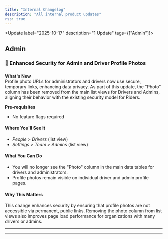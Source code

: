 ```yaml
---
title: "Internal Changelog"
description: "All internal product updates"
rss: true
---
```


<Update label="2025-10-17" description="1 Update" tags={["Admin"]}>

## Admin

### 👤 Enhanced Security for Admin and Driver Profile Photos

### 

**What's New**  
Profile photo URLs for administrators and drivers now use secure, temporary links, enhancing data privacy. As part of this update, the "Photo" column has been removed from the main list views for Drivers and Admins, aligning their behavior with the existing security model for Riders.


**Pre-requisites**
- No feature flags required


<Accordion title="See More">

#### Where You'll See It
- *People > Drivers* (list view)
- *Settings > Team > Admins* (list view)

#### What You Can Do
- You will no longer see the "Photo" column in the main data tables for drivers and administrators.
- Profile photos remain visible on individual driver and admin profile pages.

#### Why This Matters
This change enhances security by ensuring that profile photos are not accessible via permanent, public links. Removing the photo column from list views also improves page load performance for organizations with many drivers or admins.
</Accordion>

---
</Update>

---

